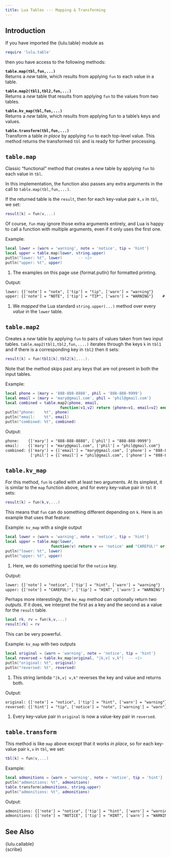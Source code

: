 ```yaml
---
title: Lua Tables --- Mapping & Transforming
---
```


## Introduction

If you have imported the {lulu.table} module as
```lua
require 'lulu.table'
```
then you have access to the following methods:

**`table.map(tbl,fun,...)`** <br>
Returns a *new* table, which results from applying `fun` to each value in a table.

**`table.map2(tbl1,tbl2,fun,...)`** <br>
Returns a *new* table that results from applying `fun` to the values from two tables.

**`table.kv_map(tbl,fun,...)`** <br>
Returns a *new* table, which results from applying fun to a table's keys and values.

**`table.transform(tbl,fun,...)`** <br>
Transform a table *in place* by applying `fun` to each top-level value.
This method returns the transformed `tbl` and is ready for further processing.

## `table.map`

Classic “functional” method that creates a *new* table by applying `fun` to each value in `tbl`.

In this implementation, the function also passes any extra arguments in the call to `table.map(tbl,fun,...)`.

If the returned table is the `result`, then for each key-value pair `k,v` in `tbl`, we set:
```lua
result[k] = fun(v,...)
```
Of course, `fun` may ignore those extra arguments entirely, and Lua is happy to call a function with multiple arguments, even if it only uses the first one.

[Example:]{.bt}
```lua
local lower = {warn = 'warning', note = 'notice', tip = 'hint'}
local upper = table.map(lower, string.upper)
putln("lower: %t", lower)       -- <1>
putln("upper: %t", upper)
```
1. The examples on this page use {format.putln} for formatted printing.

[Output:]{.bt}
```txt
lower: {['note'] = "note", ['tip'] = "tip", ['warn'] = "warning"}
upper: {['note'] = "NOTE", ['tip'] = "TIP", ['warn'] = "WARNING"}    # <1>
```
1. We *mapped* the Lua standard `string.upper(...)` method over every *value* in the `lower` table.

## `table.map2`

Creates a *new* table by applying `fun` to pairs of values taken from two input tables.
`table.map2(tbl1,tbl2,fun,....)` iterates through the keys `k` in `tbl1` and if there is a corresponding key in `tbl2` then it sets:
```lua
result[k] = fun(tbl1[k],tbl2[k],...).
```
Note that the method skips past any keys that are not present in both the input tables.

[Example:]{.bt}
```lua
local phone = {mary = '888-888-8888', phil = '888-888-9999'}
local email = {mary = 'mary@gmail.com', phil = 'phil@gmail.com'}
local combined = table.map2(phone, email,
                        function(v1,v2) return {phone=v1, email=v2} end)
putln("phone:    %t", phone)
putln("email:    %t", email)
putln("combined: %t", combined)
```

[Output:]{.bt}
```txt
phone:    {['mary'] = "888-888-8888", ['phil'] = "888-888-9999"}
email:    {['mary'] = "mary@gmail.com", ['phil'] = "phil@gmail.com"}
combined: {['mary'] = {['email'] = "mary@gmail.com", ['phone'] = "888-888-8888"},
           ['phil'] = {['email'] = "phil@gmail.com", ['phone'] = "888-888-9999"}}
```

## `table.kv_map`

For this method, `fun` is called with at least two arguments.
At its simplest, it is similar to the `map` function above, and for every key-value pair in `tbl` it sets:

```lua
result[k] = fun(k,v,...)
```
This means that `fun` can do something different depending on `k`.
Here is an example that uses that feature:

[Example: `kv_map` with a single output]{.bt}
```lua
local lower = {warn = 'warning', note = 'notice', tip = 'hint'}
local upper = table.map(lower,
                    function(v) return v == 'notice' and "CAREFUL!" or v:upper() end) -- <1>
putln("lower: %t", lower)
putln("upper: %t", upper)
```
1. Here, we do something special for the `notice` key.

[Output:]{.bt}
```txt
lower: {['note'] = "notice", ['tip'] = "hint", ['warn'] = "warning"}
upper: {['note'] = "CAREFUL!", ['tip'] = "HINT", ['warn'] = "WARNING"}
```

Perhaps more interestingly, the `kv_map` method can optionally return *two outputs*.
If it does, we interpret the first as a key and the second as a value for the `result` table.

```lua
local rk, rv = fun(k,v,...)
result[rk] = rv
```
This can be very powerful.

[Example: `kv_map` with two outputs]{.bt}
```lua
local original = {warn = 'warning', note = 'notice', tip = 'hint'}
local reversed = table.kv_map(original, "|k,v| v,k")  -- <1>
putln("original: %t", original)
putln("reversed: %t", reversed)
```
1. This string lambda `"|k,v| v,k"` reverses the key and value and returns both.

[Output:]{.bt}
```txt
original: {['note'] = "notice", ['tip'] = "hint", ['warn'] = "warning"}
reversed: {['hint'] = "tip", ['notice'] = "note", ['warning'] = "warn"}  # <1>
```
1. Every key-value pair in `original` is now a value-key pair in `reversed`.

## `table.transform`

This method is like `map` above except that it works *in place*, so for each key-value pair `k,v` in `tbl`,  we set:
```lua
tbl[k] = fun(v,...)
```

[Example:]{.bt}
```lua
local admonitions = {warn = 'warning', note = 'notice', tip = 'hint'}
putln("admonitions: %t", admonitions)
table.transform(admonitions, string.upper)
putln("admonitions: %t", admonitions)
```

[Output:]{.bt}
```txt
admonitions: {['note'] = "notice", ['tip'] = "hint", ['warn'] = "warning"}
admonitions: {['note'] = "NOTICE", ['tip'] = "HINT", ['warn'] = "WARNING"}
```

## See Also

{lulu.callable} <br>
{scribe}